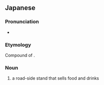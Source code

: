 ==Japanese==
{{ja-kanjitab|屋|台|店}}

===Pronunciation===
* {{IPA|/jataimise/|lang=ja}}

===Etymology===
Compound of {{compound|屋台|tr1=yatai|t1=stand|店|tr2=mise|t2=store|lang=ja}}.

===Noun===
{{ja-noun|やたいみせ}}

# a road-side stand that sells food and drinks